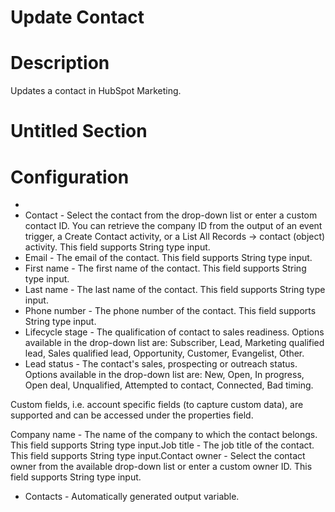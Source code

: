 ﻿# Update Contact

# Description

Updates a contact in HubSpot Marketing.

# Untitled Section

# Configuration

* 
* Contact - Select the contact from the drop-down list or enter a custom contact ID. You can retrieve the company ID from the output of an event trigger, a Create Contact activity, or a List All Records → contact (object) activity. This field supports String type input.
* Email - The email of the contact. This field supports String type input.
* First name - The first name of the contact. This field supports String type input.
* Last name - The last name of the contact. This field supports String type input.
* Phone number - The phone number of the contact. This field supports String type input.
* Lifecycle stage - The qualification of contact to sales readiness. Options available in the drop-down list are: Subscriber, Lead, Marketing qualified lead, Sales qualified lead, Opportunity, Customer, Evangelist, Other.
* Lead status - The contact's sales, prospecting or outreach status. Options available in the drop-down list are: New, Open, In progress, Open deal, Unqualified, Attempted to contact, Connected, Bad timing.





Custom fields, i.e. account specific fields (to capture custom data), are supported
                and can be accessed under the properties field.



Company name - The name of the company to which the contact belongs.
                        This field supports String type input.Job title - The job title of the contact. This field supports
                            String type input.Contact owner - Select the contact owner from the available drop-down
                        list or enter a custom owner ID. This field supports String
                        type input.



* Contacts - Automatically generated output variable.
